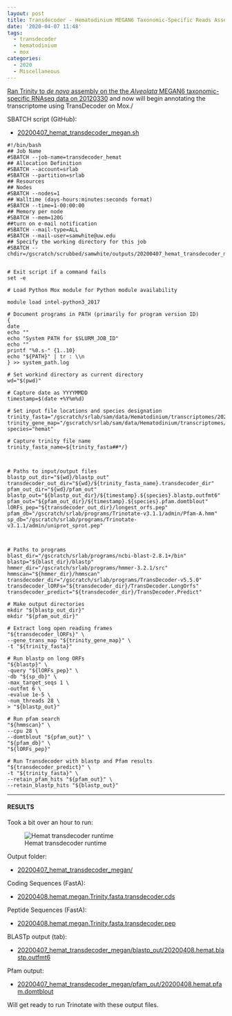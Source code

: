 ```yaml
---
layout: post
title: Transdecoder - Hematodinium MEGAN6 Taxonomic-Specific Reads Assembly from 20200330
date: '2020-04-07 11:48'
tags:
  - transdecoder
  - hematodinium
  - mox
categories:
  - 2020
  - Miscellaneous
---
```

[Ran Trinity to _de novo_ assembly on the the _Alveolata_ MEGAN6 taxonomic-specific RNAseq data on 20120330](https://robertslab.github.io/sams-notebook/posts/2020/2020-03-30-Transcriptome-Assembly-Hematodinium-with-MEGAN6-Taxonomy-specific-Reads-with-Trinity-on-Mox.html) and now will begin annotating the transcriptome using TransDecoder on Mox./



SBATCH script (GitHub):

- [20200407_hemat_transdecoder_megan.sh](https://github.com/RobertsLab/sams-notebook/blob/master/sbatch_scripts/20200407_hemat_transdecoder_megan.sh)

```shell
#!/bin/bash
## Job Name
#SBATCH --job-name=transdecoder_hemat
## Allocation Definition
#SBATCH --account=srlab
#SBATCH --partition=srlab
## Resources
## Nodes
#SBATCH --nodes=1
## Walltime (days-hours:minutes:seconds format)
#SBATCH --time=1-00:00:00
## Memory per node
#SBATCH --mem=120G
##turn on e-mail notification
#SBATCH --mail-type=ALL
#SBATCH --mail-user=samwhite@uw.edu
## Specify the working directory for this job
#SBATCH --chdir=/gscratch/scrubbed/samwhite/outputs/20200407_hemat_transdecoder_megan


# Exit script if a command fails
set -e

# Load Python Mox module for Python module availability

module load intel-python3_2017

# Document programs in PATH (primarily for program version ID)
{
date
echo ""
echo "System PATH for $SLURM_JOB_ID"
echo ""
printf "%0.s-" {1..10}
echo "${PATH}" | tr : \\n
} >> system_path.log

# Set workind directory as current directory
wd="$(pwd)"

# Capture date as YYYYMMDD
timestamp=$(date +%Y%m%d)

# Set input file locations and species designation
trinity_fasta="/gscratch/srlab/sam/data/Hematodinium/transcriptomes/20200408.hemat.megan.Trinity.fasta"
trinity_gene_map="/gscratch/srlab/sam/data/Hematodinium/transcriptomes/20200408.hemat.megan.Trinity.fasta.gene_trans_map"
species="hemat"

# Capture trinity file name
trinity_fasta_name=${trinity_fasta##*/}



# Paths to input/output files
blastp_out_dir="${wd}/blastp_out"
transdecoder_out_dir="${wd}/${trinity_fasta_name}.transdecoder_dir"
pfam_out_dir="${wd}/pfam_out"
blastp_out="${blastp_out_dir}/${timestamp}.${species}.blastp.outfmt6"
pfam_out="${pfam_out_dir}/${timestamp}.${species}.pfam.domtblout"
lORFs_pep="${transdecoder_out_dir}/longest_orfs.pep"
pfam_db="/gscratch/srlab/programs/Trinotate-v3.1.1/admin/Pfam-A.hmm"
sp_db="/gscratch/srlab/programs/Trinotate-v3.1.1/admin/uniprot_sprot.pep"



# Paths to programs
blast_dir="/gscratch/srlab/programs/ncbi-blast-2.8.1+/bin"
blastp="${blast_dir}/blastp"
hmmer_dir="/gscratch/srlab/programs/hmmer-3.2.1/src"
hmmscan="${hmmer_dir}/hmmscan"
transdecoder_dir="/gscratch/srlab/programs/TransDecoder-v5.5.0"
transdecoder_lORFs="${transdecoder_dir}/TransDecoder.LongOrfs"
transdecoder_predict="${transdecoder_dir}/TransDecoder.Predict"

# Make output directories
mkdir "${blastp_out_dir}"
mkdir "${pfam_out_dir}"

# Extract long open reading frames
"${transdecoder_lORFs}" \
--gene_trans_map "${trinity_gene_map}" \
-t "${trinity_fasta}"

# Run blastp on long ORFs
"${blastp}" \
-query "${lORFs_pep}" \
-db "${sp_db}" \
-max_target_seqs 1 \
-outfmt 6 \
-evalue 1e-5 \
-num_threads 28 \
> "${blastp_out}"

# Run pfam search
"${hmmscan}" \
--cpu 28 \
--domtblout "${pfam_out}" \
"${pfam_db}" \
"${lORFs_pep}"

# Run Transdecoder with blastp and Pfam results
"${transdecoder_predict}" \
-t "${trinity_fasta}" \
--retain_pfam_hits "${pfam_out}" \
--retain_blastp_hits "${blastp_out}"
```

---

#### RESULTS

Took a bit over an hour to run:

![Hemat transdecoder runtime](https://github.com/RobertsLab/sams-notebook/blob/master/images/screencaps/20200407_hemat_transdecoder_megan_runtime.png?raw=true)

Output folder:

- [20200407_hemat_transdecoder_megan/](https://gannet.fish.washington.edu/Atumefaciens/20200407_hemat_transdecoder_megan/)



Coding Sequences (FastA):

- [20200408.hemat.megan.Trinity.fasta.transdecoder.cds](https://gannet.fish.washington.edu/Atumefaciens/20200407_hemat_transdecoder_megan/20200408.hemat.megan.Trinity.fasta.transdecoder.cds)

Peptide Sequences (FastA):

- [20200408.hemat.megan.Trinity.fasta.transdecoder.pep](https://gannet.fish.washington.edu/Atumefaciens/20200407_hemat_transdecoder_megan/20200408.hemat.megan.Trinity.fasta.transdecoder.pep)

BLASTp output (tab):

- [20200407_hemat_transdecoder_megan/blastp_out/20200408.hemat.blastp.outfmt6](https://gannet.fish.washington.edu/Atumefaciens/20200407_hemat_transdecoder_megan/blastp_out/20200408.hemat.blastp.outfmt6)

Pfam output:

- [20200407_hemat_transdecoder_megan/pfam_out/20200408.hemat.pfam.domtblout](https://gannet.fish.washington.edu/Atumefaciens/20200407_hemat_transdecoder_megan/pfam_out/20200408.hemat.pfam.domtblout)

Will get ready to run Trinotate with these output files.
